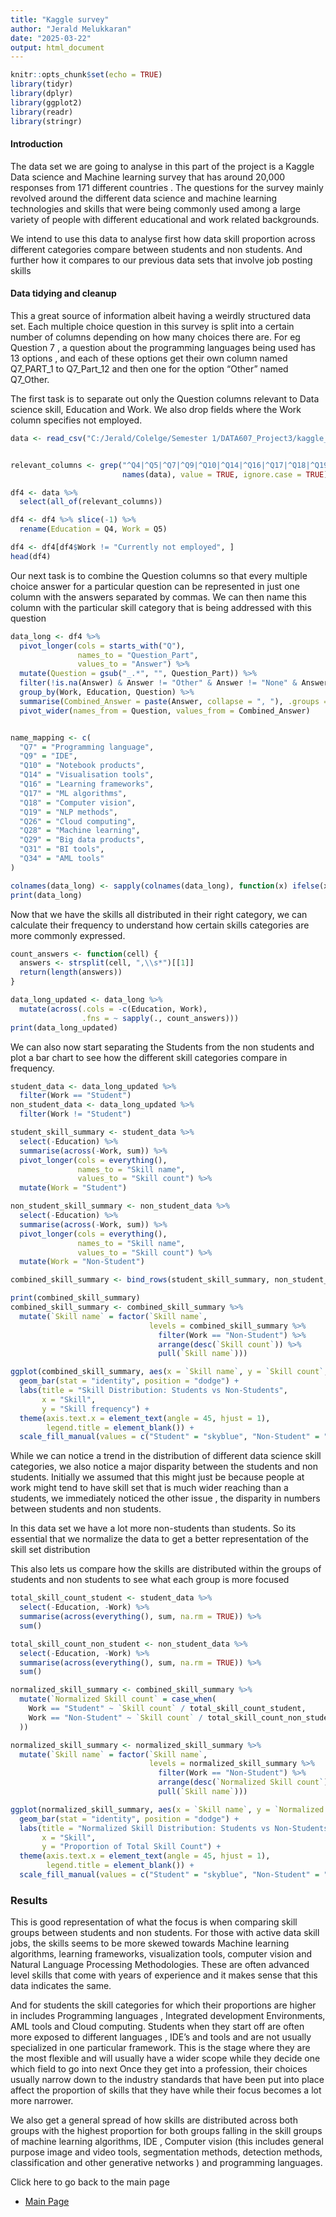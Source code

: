 ```yaml
---
title: "Kaggle survey"
author: "Jerald Melukkaran"
date: "2025-03-22"
output: html_document
---
```


```r
knitr::opts_chunk$set(echo = TRUE)
library(tidyr)
library(dplyr)
library(ggplot2)
library(readr)
library(stringr)
```

#### Introduction 

The data set we are going to analyse in this part of the project is a Kaggle Data science and Machine learning survey that has around 20,000 responses from 171 different countries . The questions for the survey mainly revolved around the different data science and machine learning technologies and skills that were being commonly used among a large variety of people with different educational and work related backgrounds. 

We intend to use this data to analyse first how data skill proportion across different categories compare between students and non students. And further how it compares to our previous data sets that involve job posting skills 

#### Data tidying and cleanup 

This a great source of information albeit having a weirdly structured data set. Each multiple choice question in this survey is split into a certain number of columns depending on how many choices there are. For eg Question 7 , a question about the programming languages being used has 13 options , and each of these options get their own column named Q7_PART_1 to Q7_Part_12 and then one for the option "Other" named Q7_Other.  

The first task is to separate out only the Question columns relevant to Data science skill, Education and Work. We also drop fields where the Work column specifies not employed. 
 
```r
data <- read_csv("C:/Jerald/Colelge/Semester 1/DATA607_Project3/kaggle_survey.csv", )  


relevant_columns <- grep("^Q4|^Q5|^Q7|^Q9|^Q10|^Q14|^Q16|^Q17|^Q18|^Q19|^Q26|^Q28|^Q29|^Q31|^Q34", 
                         names(data), value = TRUE, ignore.case = TRUE)

df4 <- data %>%
  select(all_of(relevant_columns))

df4 <- df4 %>% slice(-1) %>%
  rename(Education = Q4, Work = Q5)

df4 <- df4[df4$Work != "Currently not employed", ]
head(df4)
```


Our next task is to combine the Question columns so that every multiple choice answer for a particular question can be represented in just one column with the answers separated by commas. We can then name this column with the particular skill category that is being addressed with this question 

```r
data_long <- df4 %>%
  pivot_longer(cols = starts_with("Q"), 
               names_to = "Question_Part", 
               values_to = "Answer") %>%
  mutate(Question = gsub("_.*", "", Question_Part)) %>%  
  filter(!is.na(Answer) & Answer != "Other" & Answer != "None" & Answer != "NA") %>%  
  group_by(Work, Education, Question) %>% 
  summarise(Combined_Answer = paste(Answer, collapse = ", "), .groups = 'drop') %>%
  pivot_wider(names_from = Question, values_from = Combined_Answer)


name_mapping <- c(
  "Q7" = "Programming language",
  "Q9" = "IDE",
  "Q10" = "Notebook products",
  "Q14" = "Visualisation tools",
  "Q16" = "Learning frameworks",
  "Q17" = "ML algorithms",
  "Q18" = "Computer vision",
  "Q19" = "NLP methods",
  "Q26" = "Cloud computing",
  "Q28" = "Machine learning",
  "Q29" = "Big data products",
  "Q31" = "BI tools",
  "Q34" = "AML tools"
)

colnames(data_long) <- sapply(colnames(data_long), function(x) ifelse(x %in% names(name_mapping), name_mapping[x], x))
print(data_long)

```

Now that we have the skills all distributed in their right category, we can calculate their frequency to understand how certain skills categories are more commonly expressed. 

```r
count_answers <- function(cell) {
  answers <- strsplit(cell, ",\\s*")[[1]]
  return(length(answers))  
}

data_long_updated <- data_long %>%
  mutate(across(.cols = -c(Education, Work),  
                .fns = ~ sapply(., count_answers)))  
print(data_long_updated)

```

We can also now start separating the Students from the non students and plot a bar chart to see how the different skill categories compare in frequency.  

```r
student_data <- data_long_updated %>%
  filter(Work == "Student")  
non_student_data <- data_long_updated %>%
  filter(Work != "Student")  

student_skill_summary <- student_data %>%
  select(-Education) %>%
  summarise(across(-Work, sum)) %>%
  pivot_longer(cols = everything(), 
               names_to = "Skill name", 
               values_to = "Skill count") %>%
  mutate(Work = "Student")  

non_student_skill_summary <- non_student_data %>%
  select(-Education) %>%
  summarise(across(-Work, sum)) %>%
  pivot_longer(cols = everything(), 
               names_to = "Skill name", 
               values_to = "Skill count") %>%
  mutate(Work = "Non-Student")  

combined_skill_summary <- bind_rows(student_skill_summary, non_student_skill_summary)

print(combined_skill_summary)
combined_skill_summary <- combined_skill_summary %>%
  mutate(`Skill name` = factor(`Skill name`, 
                               levels = combined_skill_summary %>%
                                 filter(Work == "Non-Student") %>%
                                 arrange(desc(`Skill count`)) %>%
                                 pull(`Skill name`)))

ggplot(combined_skill_summary, aes(x = `Skill name`, y = `Skill count`, fill = Work)) +
  geom_bar(stat = "identity", position = "dodge") +  
  labs(title = "Skill Distribution: Students vs Non-Students", 
       x = "Skill", 
       y = "Skill frequency") +
  theme(axis.text.x = element_text(angle = 45, hjust = 1),  
        legend.title = element_blank()) + 
  scale_fill_manual(values = c("Student" = "skyblue", "Non-Student" = "lightgreen"))  
```

While we can notice a trend in the distribution of different data science skill categories, we also notice a major disparity between the students and non students. Initially we assumed that this might just be because people at work might tend to have skill set that is much wider reaching than a students, we immediately noticed the other issue , the disparity in numbers between students and non students.  

In this data set we have a lot more non-students than students. So its essential that we normalize the data to get a better representation of the skill set distribution 

<!-- Normalizing for the numbers we get  -->

<!-- ```{r} -->
<!-- total_students <- df4 %>%  -->
<!--   filter(Work == "Student") %>%  -->
<!--   nrow() -->
<!-- total_non_students <- df4 %>%  -->
<!--   filter(Work != "student") %>%  -->
<!--   nrow() -->

<!-- normalized_skill_summary <- combined_skill_summary %>% -->
<!--   mutate(`Normalized Skill count` = case_when( -->
<!--     Work == "Student" ~ `Skill count` / total_students,  -->
<!--     Work == "Non-Student" ~ `Skill count` / total_non_students -->
<!--   )) -->

<!-- normalized_skill_summary <- normalized_skill_summary %>% -->
<!--   mutate(`Skill name` = factor(`Skill name`,  -->
<!--                                levels = normalized_skill_summary %>% -->
<!--                                  filter(Work == "Non-Student") %>% -->
<!--                                  arrange(desc(`Normalized Skill count`)) %>% -->
<!--                                  pull(`Skill name`))) -->

<!-- ggplot(normalized_skill_summary, aes(x = `Skill name`, y = `Normalized Skill count`, fill = Work)) + -->
<!--   geom_bar(stat = "identity", position = "dodge") +   -->
<!--   labs(title = "Normalized Skill Distribution: Students vs Non-Students",  -->
<!--        x = "Skill",  -->
<!--        y = "Proportion of Total Observations") + -->
<!--   theme(axis.text.x = element_text(angle = 45, hjust = 1),   -->
<!--         legend.title = element_blank()) +   -->
<!--   scale_fill_manual(values = c("Student" = "skyblue", "Non-Student" = "lightgreen"))   -->
<!-- ``` -->

This also lets us compare how the skills are distributed within the groups of students and non students to see what each group is more focused 

```r
total_skill_count_student <- student_data %>%
  select(-Education, -Work) %>%
  summarise(across(everything(), sum, na.rm = TRUE)) %>%
  sum()

total_skill_count_non_student <- non_student_data %>%
  select(-Education, -Work) %>%
  summarise(across(everything(), sum, na.rm = TRUE)) %>%
  sum()

normalized_skill_summary <- combined_skill_summary %>%
  mutate(`Normalized Skill count` = case_when(
    Work == "Student" ~ `Skill count` / total_skill_count_student, 
    Work == "Non-Student" ~ `Skill count` / total_skill_count_non_student
  ))

normalized_skill_summary <- normalized_skill_summary %>%
  mutate(`Skill name` = factor(`Skill name`, 
                               levels = normalized_skill_summary %>%
                                 filter(Work == "Non-Student") %>%
                                 arrange(desc(`Normalized Skill count`)) %>%
                                 pull(`Skill name`)))

ggplot(normalized_skill_summary, aes(x = `Skill name`, y = `Normalized Skill count`, fill = Work)) +
  geom_bar(stat = "identity", position = "dodge") +  
  labs(title = "Normalized Skill Distribution: Students vs Non-Students", 
       x = "Skill", 
       y = "Proportion of Total Skill Count") +
  theme(axis.text.x = element_text(angle = 45, hjust = 1), 
        legend.title = element_blank()) +  
  scale_fill_manual(values = c("Student" = "skyblue", "Non-Student" = "lightgreen"))  
```
### Results 

This is good representation of what the focus is when comparing skill groups between students and non students. For those with active data skill jobs, the skills seems to be more skewed towards Machine learning algorithms, learning frameworks, visualization tools, computer vision and Natural Language Processing Methodologies. These are often advanced level skills that come with years of experience and it makes sense that this data indicates the same. 

And for students the skill categories for which their proportions are higher in includes Programming languages , Integrated development Environments, AML tools and Cloud computing. Students when they start off are often more exposed to different languages , IDE's and tools and are not usually specialized in one particular framework. This is the stage where they are the most flexible and will usually have a wider scope while they decide one which field to go into next Once they get into a profession, their choices usually narrow down to the industry standards that have been put into place affect the proportion of skills that they have while their focus becomes a lot more narrower. 

We also get a general spread of how skills are distributed across both groups with the highest proportion for both groups falling in the skill groups of machine learning algorithms, IDE , Computer vision (this includes general purpose image and video tools, segmentation methods, detection methods, classification and other generative networks ) and programming languages. 


Click here to go back to the main page 

- [Main Page](https://htmlpreview.github.io/?https://github.com/jerryjerald27/DATA607_Project3/blob/main/FInal_Project_Deliverable.html) 

